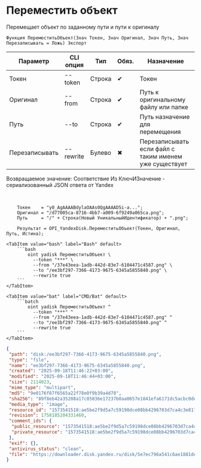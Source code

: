 ﻿---
sidebar_position: 9
description: Переместить объект и другие функции для работы с Yandex Disk в Открытом пакете интеграций - бесплатной open-source библиотеке интеграций для 1С:Предприятие 8, OneScript и CLI
keywords: [1C, 1С, 1С:Предприятие, 1С:Предприятие 8.3, API, Интеграция, Сервисы, Обмен, OneScript, CLI, Yandex Disk]
---


# Переместить объект
 Перемещает объект по заданному пути и пути к оригиналу



`Функция ПереместитьОбъект(Знач Токен, Знач Оригинал, Знач Путь, Знач Перезаписывать = Ложь) Экспорт`

  | Параметр | CLI опция | Тип | Обяз. | Назначение |
  |-|-|-|-|-|
  | Токен | --token | Строка | &#x2714; | Токен |
  | Оригинал | --from | Строка | &#x2714; | Путь к оригинальному файлу или папке |
  | Путь | --to | Строка | &#x2714; | Путь назначение для перемещения |
  | Перезаписывать | --rewrite | Булево | &#x2716; | Перезаписывать если файл с таким именем уже существует |

  
  Возвращаемое значение:   Соответствие Из КлючИЗначение - сериализованный JSON ответа от Yandex

<br/>



```bsl title="Пример использования для 1С:Предприятие/OneScript"
    Токен    = "y0_AgAAAABdylaOAAs0QgAAAAD5i-a...";
    Оригинал = "/d77005ca-8716-4bb7-a009-6f9249a065ca.png";
    Путь     = "/" + Строка(Новый УникальныйИдентификатор) + ".png";

    Результат = OPI_YandexDisk.ПереместитьОбъект(Токен, Оригинал, Путь, Истина);
```
    

 <Tabs>
  
    <TabItem value="bash" label="Bash" default>
        ```bash
            oint yadisk ПереместитьОбъект \
              --token "***" \
              --from "/37e43eea-1adb-442d-83e7-6104471c4587.png" \
              --to "/ee3bf297-7366-4173-9675-6345a5855840.png" \
              --rewrite true
        ```
    </TabItem>
  
    <TabItem value="bat" label="CMD/Bat" default>
        ```batch
            oint yadisk ПереместитьОбъект ^
              --token "***" ^
              --from "/37e43eea-1adb-442d-83e7-6104471c4587.png" ^
              --to "/ee3bf297-7366-4173-9675-6345a5855840.png" ^
              --rewrite true
        ```
    </TabItem>
</Tabs>


```json title="Результат"
{
 "path": "disk:/ee3bf297-7366-4173-9675-6345a5855840.png",
 "type": "file",
 "name": "ee3bf297-7366-4173-9675-6345a5855840.png",
 "created": "2025-09-18T11:46:22+03:00",
 "modified": "2025-09-18T11:46:44+03:00",
 "size": 2114023,
 "mime_type": "multipart",
 "md5": "9e0176f87f6565a22f78e0f9b39a4d78",
 "sha256": "89f8eb42a35208a17c85036e17237b0aa0657e1841efa6171dc5acbc0dea9e18",
 "media_type": "image",
 "resource_id": "1573541518:ae5be2f9d5a7c59198dce08bb4296703d7ca4c3e8177edbe7544fd74532065a4",
 "revision": 1758185204331460,
 "comment_ids": {
  "public_resource": "1573541518:ae5be2f9d5a7c59198dce08bb4296703d7ca4c3e8177edbe7544fd74532065a4",
  "private_resource": "1573541518:ae5be2f9d5a7c59198dce08bb4296703d7ca4c3e8177edbe7544fd74532065a4"
 },
 "exif": {},
 "antivirus_status": "clean",
 "file": "https://downloader.disk.yandex.ru/disk/5e7ec796a541c6ae1881de2b6b54ac8427bb45138847be83989fd57a58fc67fb/68cbff34/gwThwhLBKYvLhQCNnqAHiuV2YJ6aMitKYBrjm23gOrp7KKlZCbky8KKRnWKuhrxkRgKaHVajHeKEiHcnNDIOCg%3D%3D?uid=1573541518&filename=ee3bf297-7366-4173-9675-6345a5855840.png&disposition=attachment&hash=&limit=0&content_type=multipart&owner_uid=1573541518&fsize=2114023&hid=03d7263840468e281bd0b238a26e7d0d&media_type=image&tknv=v3&etag=9e0176f87f6565a22f78e0f9b39a4d78"
}
```
